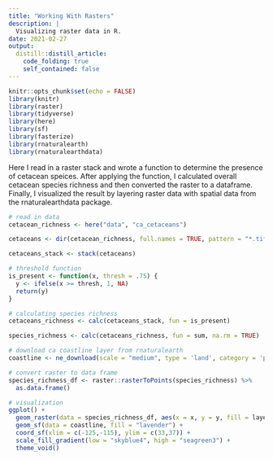 ```yaml
---
title: "Working With Rasters"
description: |
  Visualizing raster data in R.
date: 2021-02-27
output:
  distill::distill_article:
    code_folding: true
    self_contained: false
---
```



```r
knitr::opts_chunk$set(echo = FALSE)
library(knitr)
library(raster)
library(tidyverse)
library(here)
library(sf)
library(fasterize)
library(rnaturalearth)
library(rnaturalearthdata)
```

Here I read in a raster stack and wrote a function to determine the presence of cetacean speices. After applying the function, I calculated overall cetacean species richness and then converted the raster to a dataframe. Finally, I visualized the result by layering raster data with spatial data from the rnaturalearthdata package.

```r

# read in data
cetacean_richness <- here("data", "ca_cetaceans")

cetaceans <- dir(cetacean_richness, full.names = TRUE, pattern = "*.tif")

cetaceans_stack <- stack(cetaceans)

# threshold function
is_present <- function(x, thresh = .75) {
  y <- ifelse(x >= thresh, 1, NA)
  return(y)
}

# calculating species richness 
cetaceans_richness <- calc(cetaceans_stack, fun = is_present)

species_richness <- calc(cetaceans_richness, fun = sum, na.rm = TRUE)

# download ca coastline layer from rnaturalearth
coastline <- ne_download(scale = "medium", type = 'land', category = 'physical', returnclass = "sf")

# convert raster to data frame
species_richness_df <- raster::rasterToPoints(species_richness) %>% 
  as.data.frame()

# visualization
ggplot() +
  geom_raster(data = species_richness_df, aes(x = x, y = y, fill = layer)) +
  geom_sf(data = coastline, fill = "lavender") +
  coord_sf(xlim = c(-125,-115), ylim = c(33,37)) +
  scale_fill_gradient(low = "skyblue4", high = "seagreen3") +
  theme_void() 

```


